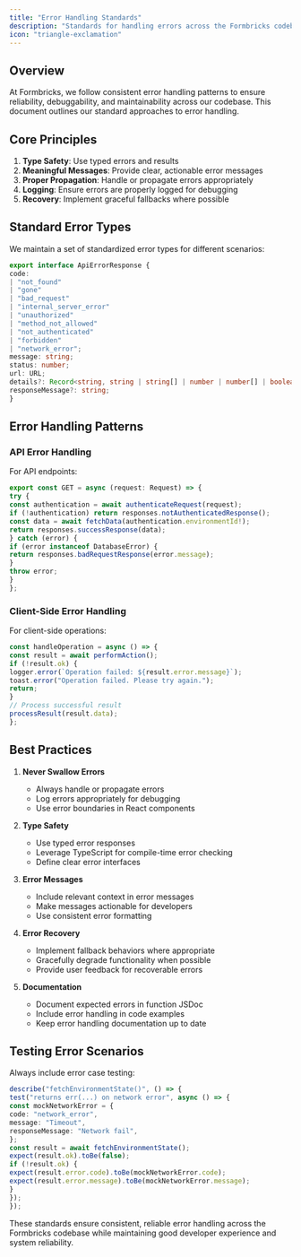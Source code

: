 ```yaml
---
title: "Error Handling Standards"
description: "Standards for handling errors across the Formbricks codebase"
icon: "triangle-exclamation"
---
```


## Overview

At Formbricks, we follow consistent error handling patterns to ensure reliability, debuggability, and maintainability across our codebase. This document outlines our standard approaches to error handling.

## Core Principles

1. **Type Safety**: Use typed errors and results
2. **Meaningful Messages**: Provide clear, actionable error messages
3. **Proper Propagation**: Handle or propagate errors appropriately
4. **Logging**: Ensure errors are properly logged for debugging
5. **Recovery**: Implement graceful fallbacks where possible



## Standard Error Types

We maintain a set of standardized error types for different scenarios:

```typescript
export interface ApiErrorResponse {
code:
| "not_found"
| "gone"
| "bad_request"
| "internal_server_error"
| "unauthorized"
| "method_not_allowed"
| "not_authenticated"
| "forbidden"
| "network_error";
message: string;
status: number;
url: URL;
details?: Record<string, string | string[] | number | number[] | boolean | boolean[]>;
responseMessage?: string;
}
```


## Error Handling Patterns

### API Error Handling

For API endpoints:

```typescript
export const GET = async (request: Request) => {
try {
const authentication = await authenticateRequest(request);
if (!authentication) return responses.notAuthenticatedResponse();
const data = await fetchData(authentication.environmentId!);
return responses.successResponse(data);
} catch (error) {
if (error instanceof DatabaseError) {
return responses.badRequestResponse(error.message);
}
throw error;
}
};
```


### Client-Side Error Handling

For client-side operations:

```typescript
const handleOperation = async () => {
const result = await performAction();
if (!result.ok) {
logger.error(`Operation failed: ${result.error.message}`);
toast.error("Operation failed. Please try again.");
return;
}
// Process successful result
processResult(result.data);
};
```

## Best Practices

1. **Never Swallow Errors**
   - Always handle or propagate errors
   - Log errors appropriately for debugging
   - Use error boundaries in React components

2. **Type Safety**
   - Use typed error responses
   - Leverage TypeScript for compile-time error checking
   - Define clear error interfaces

3. **Error Messages**
   - Include relevant context in error messages
   - Make messages actionable for developers
   - Use consistent error formatting

4. **Error Recovery**
   - Implement fallback behaviors where appropriate
   - Gracefully degrade functionality when possible
   - Provide user feedback for recoverable errors

5. **Documentation**
   - Document expected errors in function JSDoc
   - Include error handling in code examples
   - Keep error handling documentation up to date

## Testing Error Scenarios

Always include error case testing:

```typescript
describe("fetchEnvironmentState()", () => {
test("returns err(...) on network error", async () => {
const mockNetworkError = {
code: "network_error",
message: "Timeout",
responseMessage: "Network fail",
};
const result = await fetchEnvironmentState();
expect(result.ok).toBe(false);
if (!result.ok) {
expect(result.error.code).toBe(mockNetworkError.code);
expect(result.error.message).toBe(mockNetworkError.message);
}
});
});

```


These standards ensure consistent, reliable error handling across the Formbricks codebase while maintaining good developer experience and system reliability.